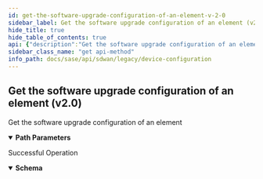 ```yaml
---
id: get-the-software-upgrade-configuration-of-an-element-v-2-0
sidebar_label: Get the software upgrade configuration of an element (v2.0)
hide_title: true
hide_table_of_contents: true
api: {"description":"Get the software upgrade configuration of an element","operationId":"get-v2.0-api-tenants-tenant_id-elements-element_id-software-state","parameters":[{"description":"Tenant Id","in":"path","name":"tenant_id","required":true,"schema":{"description":"Tenant Id","type":"string"}},{"description":"Element Id","in":"path","name":"element_id","required":true,"schema":{"description":"Element Id","type":"string"}}],"responses":{"200":{"content":{"application/json":{"schema":{"properties":{"download_interval":{"description":"Download Interval: Range(max = 59L, error = SOFTWARE_CONFIG_INVALID_DOWNLOAD_INTERVAL: Valid download interval shoule be provided along with a valid download time., min = 0L) ","type":"integer"},"id":{"description":"Id","type":"string"},"image_id":{"description":"Image Id: Pattern(message = ELEMENT_STATE_UPDATE_INVALID_IMAGE, regexp = ^[0-9]{1,30}$) ","type":"string"},"interface_ids":{"description":"Interface Ids: ListString(allowDuplicate = false, allowEmpty = true, allowNull = true, length = 0, listMaxSize = 4, message = {SOFTWARE_CONFIG_INVALID_INTERFACE_LIST, noTrim = false, regex = , required = false) ","items":{"description":"Interface Ids","type":"string"},"type":"array"},"scheduled_download":{"description":"Scheduled Download: Pattern(message = ELEMENT_STATE_UPDATE_INVALID_TIME, regexp = ^(0?[1-9]|1[0-2])-(0[1-9]|[1-2][0-9]|3[0-1])-(201?[8-9]|20?[2-5][0-9])\\\\s+([0-1][0-9]|2?[0-3])\\\\:([0-5][0-9])\\\\:([0-5][0-9])$) ","type":"string"},"scheduled_upgrade":{"description":"Scheduled Upgrade: Pattern(message = ELEMENT_STATE_UPDATE_INVALID_TIME, regexp = ^(0?[1-9]|1[0-2])-(0[1-9]|[1-2][0-9]|3[0-1])-(201?[8-9]|20?[2-5][0-9])\\\\s+([0-1][0-9]|2?[0-3])\\\\:([0-5][0-9])\\\\:([0-5][0-9])$) ","type":"string"},"upgrade_interval":{"description":"Upgrade Interval: Range(max = 59L, error = SOFTWARE_CONFIG_INVALID_UPGRADE_INTERVAL: Valid upgrade interval shoule be provided along with a valid upgrade time., min = 0L) ","type":"integer"}}}}},"description":"Successful Operation"}},"tags":["Device Configuration"],"method":"get","path":"/v2.0/api/tenants/{tenant_id}/elements/{element_id}/software/state","servers":[{"url":"/"}],"info":{"contact":{},"description":"List of APIs used to manage your device software to upgrade, retrieve available software images, and upgrade status information.","title":"Device Configuration","version":"Latest"},"postman":{"name":"Get the software upgrade configuration of an element (v2.0)","description":{"content":"Get the software upgrade configuration of an element","type":"text/plain"},"url":{"path":["v2.0","api","tenants",":tenant_id","elements",":element_id","software","state"],"host":["{{baseUrl}}"],"query":[],"variable":[{"disabled":false,"description":{"content":"(Required) Tenant Id","type":"text/plain"},"type":"any","value":"","key":"tenant_id"},{"disabled":false,"description":{"content":"(Required) Element Id","type":"text/plain"},"type":"any","value":"","key":"element_id"}]},"header":[{"key":"Accept","value":"application/json"}],"method":"GET"}}
sidebar_class_name: "get api-method"
info_path: docs/sase/api/sdwan/legacy/device-configuration
---
```



## Get the software upgrade configuration of an element (v2.0)



Get the software upgrade configuration of an element

<details style={{"marginBottom":"1rem"}} data-collapsed={false} open={true}><summary style={{}}><strong>Path Parameters</strong></summary><div><ul><ParamsItem className={"paramsItem"} param={{"description":"Tenant Id","in":"path","name":"tenant_id","required":true,"schema":{"description":"Tenant Id","type":"string"}}}></ParamsItem><ParamsItem className={"paramsItem"} param={{"description":"Element Id","in":"path","name":"element_id","required":true,"schema":{"description":"Element Id","type":"string"}}}></ParamsItem></ul></div></details><div><ApiTabs><TabItem label={"200"} value={"200"}><div>

Successful Operation

</div><div><details style={{}} data-collapsed={false} open={true}><summary style={{"textAlign":"left"}}><strong>Schema</strong></summary><div style={{"textAlign":"left","marginLeft":"1rem"}}></div><ul style={{"marginLeft":"1rem"}}><SchemaItem collapsible={false} name={"download_interval"} required={false} schemaDescription={"Download Interval: Range(max = 59L, error = SOFTWARE_CONFIG_INVALID_DOWNLOAD_INTERVAL: Valid download interval shoule be provided along with a valid download time., min = 0L) "} schemaName={"integer"} qualifierMessage={undefined}></SchemaItem><SchemaItem collapsible={false} name={"id"} required={false} schemaDescription={"Id"} schemaName={"string"} qualifierMessage={undefined}></SchemaItem><SchemaItem collapsible={false} name={"image_id"} required={false} schemaDescription={"Image Id: Pattern(message = ELEMENT_STATE_UPDATE_INVALID_IMAGE, regexp = ^[0-9]{1,30}$) "} schemaName={"string"} qualifierMessage={undefined}></SchemaItem><SchemaItem collapsible={false} name={"interface_ids"} required={false} schemaDescription={"Interface Ids: ListString(allowDuplicate = false, allowEmpty = true, allowNull = true, length = 0, listMaxSize = 4, message = {SOFTWARE_CONFIG_INVALID_INTERFACE_LIST, noTrim = false, regex = , required = false) "} schemaName={"string[]"} qualifierMessage={undefined}></SchemaItem><SchemaItem collapsible={false} name={"scheduled_download"} required={false} schemaDescription={"Scheduled Download: Pattern(message = ELEMENT_STATE_UPDATE_INVALID_TIME, regexp = ^(0?[1-9]|1[0-2])-(0[1-9]|[1-2][0-9]|3[0-1])-(201?[8-9]|20?[2-5][0-9])\\\\s+([0-1][0-9]|2?[0-3])\\\\:([0-5][0-9])\\\\:([0-5][0-9])$) "} schemaName={"string"} qualifierMessage={undefined}></SchemaItem><SchemaItem collapsible={false} name={"scheduled_upgrade"} required={false} schemaDescription={"Scheduled Upgrade: Pattern(message = ELEMENT_STATE_UPDATE_INVALID_TIME, regexp = ^(0?[1-9]|1[0-2])-(0[1-9]|[1-2][0-9]|3[0-1])-(201?[8-9]|20?[2-5][0-9])\\\\s+([0-1][0-9]|2?[0-3])\\\\:([0-5][0-9])\\\\:([0-5][0-9])$) "} schemaName={"string"} qualifierMessage={undefined}></SchemaItem><SchemaItem collapsible={false} name={"upgrade_interval"} required={false} schemaDescription={"Upgrade Interval: Range(max = 59L, error = SOFTWARE_CONFIG_INVALID_UPGRADE_INTERVAL: Valid upgrade interval shoule be provided along with a valid upgrade time., min = 0L) "} schemaName={"integer"} qualifierMessage={undefined}></SchemaItem></ul></details></div></TabItem></ApiTabs></div>
      
